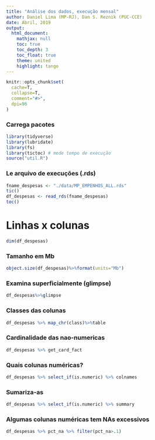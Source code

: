 ```yaml
---
title: "Análise dos dados, execução mensal"
author: Daniel Lima (MP-RJ), Dan S. Reznik (PUC-CCE)
date: Abril, 2019
output: 
  html_document:
    mathjax: null
    toc: true
    toc_depth: 3
    toc_float: true
    theme: united
    highlight: tango
---
```


```r
knitr::opts_chunk$set(
  cache=T,
  collapse=T,
  comment="#>",
  dpi=96
)
```

### Carrega pacotes

```r
library(tidyverse)
library(lubridate)
library(fs)
library(tictoc) # mede tempo de execução
source("util.R")
```

### Le arquivo de execuções (.rds)

```r
fname_despesas <- "./data/MP_EMPENHOS_ALL.rds"
tic()
df_despesas <- read_rds(fname_despesas)
toc()
```

# Linhas x colunas

```r
dim(df_despesas)
```

### Tamanho em Mb

```r
object.size(df_despesas)%>%format(units="Mb")
```

### Examina superficialmente (glimpse) 

```r
df_despesas%>%glimpse
```

### Classes das colunas

```r
df_despesas %>% map_chr(class)%>%table
```

### Cardinalidade das nao-numericas

```r
df_despesas %>% get_card_fact
```

### Quais colunas numéricas?

```r
df_despesas %>% select_if(is.numeric) %>% colnames
```

### Sumariza-as

```r
df_despesas %>% select_if(is.numeric) %>% summary
```

### Algumas colunas numéricas tem NAs excessivos

```r
df_despesas %>% pct_na %>% filter(pct_na>.1)
```

